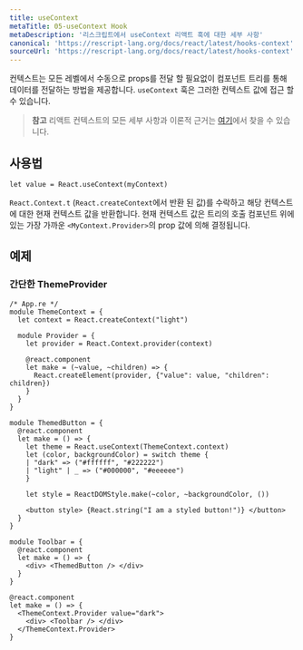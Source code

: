 ```yaml
---
title: useContext
metaTitle: 05-useContext Hook
metaDescription: '리스크립트에서 useContext 리액트 훅에 대한 세부 사항'
canonical: 'https://rescript-lang.org/docs/react/latest/hooks-context'
sourceUrl: 'https://rescript-lang.org/docs/react/latest/hooks-context'
---
```


컨텍스트는 모든 레벨에서 수동으로 props를 전달 할 필요없이 컴포넌트 트리를 통해 데이터를 전달하는 방법을 제공합니다.
`useContext` 훅은 그러한 컨텍스트 값에 접근 할 수 있습니다.

> **참고** 리액트 컨텍스트의 모든 세부 사항과 이론적 근거는 [여기](./context)에서 찾을 수 있습니다.

## 사용법

```reason
let value = React.useContext(myContext)
```

`React.Context.t` (`React.createContext`에서 반환 된 값)를 수락하고 해당 컨텍스트에 대한 현재 컨텍스트 값을 반환합니다.
현재 컨텍스트 값은 트리의 호출 컴포넌트 위에 있는 가장 가까운 `<MyContext.Provider>`의 prop 값에 의해 결정됩니다.

## 예제

### 간단한 ThemeProvider

```reason
/* App.re */
module ThemeContext = {
  let context = React.createContext("light")

  module Provider = {
    let provider = React.Context.provider(context)

    @react.component
    let make = (~value, ~children) => {
      React.createElement(provider, {"value": value, "children": children})
    }
  }
}

module ThemedButton = {
  @react.component
  let make = () => {
    let theme = React.useContext(ThemeContext.context)
    let (color, backgroundColor) = switch theme {
    | "dark" => ("#ffffff", "#222222")
    | "light" | _ => ("#000000", "#eeeeee")
    }

    let style = ReactDOMStyle.make(~color, ~backgroundColor, ())

    <button style> {React.string("I am a styled button!")} </button>
  }
}

module Toolbar = {
  @react.component
  let make = () => {
    <div> <ThemedButton /> </div>
  }
}

@react.component
let make = () => {
  <ThemeContext.Provider value="dark">
    <div> <Toolbar /> </div>
  </ThemeContext.Provider>
}
```
